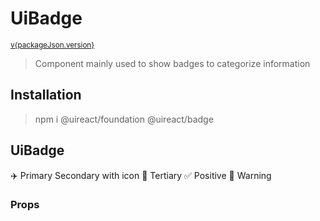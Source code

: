 


# UiBadge

<sup>
  <a href="https://github.com/inavac182/ui-react/blob/main/packages/badge/" target="_blank">
    v{packageJson.version}
  </a>
</sup>

> Component mainly used to show badges to categorize information

## Installation

> npm i @uireact/foundation @uireact/badge

## UiBadge

<Playground>
  <UiSpacing margin={{ block: 'three' }}>
    <UiBadge size="xlarge">✈️ Primary</UiBadge>
  </UiSpacing>
  <UiSpacing margin={{ block: 'three' }}>
    <UiBadge category="secondary" size="large">
      <UiIcon icon="BadgeCheck" /> Secondary with icon
    </UiBadge>
  </UiSpacing>
  <UiSpacing margin={{ block: 'three' }}>
    <UiBadge category="tertiary" size="regular">
      🚀 Tertiary
    </UiBadge>
  </UiSpacing>
  <UiSpacing margin={{ block: 'three' }}>
    <UiBadge category="positive">✅ Positive</UiBadge>
  </UiSpacing>
  <UiSpacing margin={{ block: 'three' }}>
    <UiBadge category="warning" size="xsmall">
      🚨 Warning
    </UiBadge>
  </UiSpacing>
</Playground>

### Props

